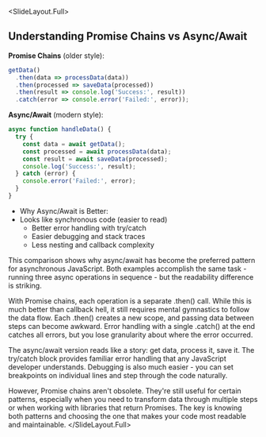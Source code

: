 
<SlideLayout.Full>
## Understanding Promise Chains vs Async/Await

**Promise Chains** (older style):
```javascript
getData()
  .then(data => processData(data))
  .then(processed => saveData(processed))
  .then(result => console.log('Success:', result))
  .catch(error => console.error('Failed:', error));
```

**Async/Await** (modern style):
```javascript
async function handleData() {
  try {
    const data = await getData();
    const processed = await processData(data);
    const result = await saveData(processed);
    console.log('Success:', result);
  } catch (error) {
    console.error('Failed:', error);
  }
}
```

- Why Async/Await is Better:
- Looks like synchronous code (easier to read)
  - Better error handling with try/catch
  - Easier debugging and stack traces
  - Less nesting and callback complexity
<Notes>
This comparison shows why async/await has become the preferred pattern for asynchronous JavaScript. Both examples accomplish the same task - running three async operations in sequence - but the readability difference is striking.

With Promise chains, each operation is a separate .then() call. While this is much better than callback hell, it still requires mental gymnastics to follow the data flow. Each .then() creates a new scope, and passing data between steps can become awkward. Error handling with a single .catch() at the end catches all errors, but you lose granularity about where the error occurred.

The async/await version reads like a story: get data, process it, save it. The try/catch block provides familiar error handling that any JavaScript developer understands. Debugging is also much easier - you can set breakpoints on individual lines and step through the code naturally.

However, Promise chains aren't obsolete. They're still useful for certain patterns, especially when you need to transform data through multiple steps or when working with libraries that return Promises. The key is knowing both patterns and choosing the one that makes your code most readable and maintainable.
</Notes>
</SlideLayout.Full>
